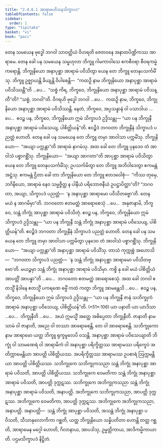 ```yaml
---
title: "2.4.6.1 အာရာမပဝိသနသိက္ခာပဒ"
tableOfContents: false
sidebar:
  order: 1
type: "tipitaka"
basket: "vi"
book: "paci"
---
```



<DynamicBreadcrumb />

<Division number="1021" book="paci" e="ch" v="2" p="403">

<Paragraph number="3087" book="paci">
တေန သမယေန ဗုဒ္ဓေါ ဘဂဝါ သာဝတ္ထိယံ ဝိဟရတိ ဇေတဝနေ အနာထပိဏ္ဍိကဿ အာရာမေ. တေန ခေါ ပန သမယေန သမ္ဗဟုလာ ဘိက္ခူ ဂါမကာဝါသေ ဧကစီဝရာ စီဝရကမ္မံ ကရောန္တိ. ဘိက္ခုနိယော အနာပုစ္ဆာ အာရာမံ ပဝိသိတွာ ယေန တေ ဘိက္ခူ တေနုပသင်္ကမိံသု. ဘိက္ခူ ဥဇ္ဈာယန္တိ ခိယျန္တိ ဝိပါစေန္တိ—  “ကထဉှိ နာမ ဘိက္ခုနိယော အနာပုစ္ဆာ အာရာမံ ပဝိသိဿန္တီ”တိ …ပေ…  “သစ္စံ ကိရ, ဘိက္ခဝေ, ဘိက္ခုနိယော အနာပုစ္ဆာ အာရာမံ ပဝိသန္တီ”တိ? “သစ္စံ, ဘဂဝါ”တိ. ဝိဂရဟိ ဗုဒ္ဓေါ ဘဂဝါ …ပေ…  ကထဉှိ နာမ, ဘိက္ခဝေ, ဘိက္ခုနိယော အနာပုစ္ဆာ အာရာမံ ပဝိသိဿန္တိ. နေတံ, ဘိက္ခဝေ, အပ္ပသန္နာနံ ဝါ ပသာဒါယ …ပေ…  ဧဝဉ္စ ပန, ဘိက္ခဝေ, ဘိက္ခုနိယော ဣမံ သိက္ခာပဒံ ဥဒ္ဒိသန္တု—
</Paragraph>

<Paragraph number="3088" book="paci">
<Emphasis>“ယာ ပန ဘိက္ခုနီ အနာပုစ္ဆာ အာရာမံ ပဝိသေယျ, ပါစိတ္တိယန်”</Emphasis>တိ.
</Paragraph>

<Paragraph number="3089" book="paci">
ဧဝဉ္စိဒံ ဘဂဝတာ ဘိက္ခုနီနံ သိက္ခာပဒံ ပညတ္တံ ဟောတိ.
</Paragraph>

</Division>
<Division number="1022" book="paci" e="ch" v="2" p="403">

<Paragraph number="3090" book="paci">
တေန ခေါ ပန သမယေန တေ ဘိက္ခူ တမှာ အာဝါသာ ပက္ကမိံသု. ဘိက္ခုနိယော—  “အယျာ ပက္ကန္တာ”တိ အာရာမံ နာဂမံသု. အထ ခေါ တေ ဘိက္ခူ ပုနဒေဝ တံ အာဝါသံ ပစ္စာဂစ္ဆိံသု. ဘိက္ခုနိယော—  “အယျာ အာဂတာ”တိ အာပုစ္ဆာ အာရာမံ ပဝိသိတွာ ယေန တေ ဘိက္ခူ တေနုပသင်္ကမိံသု; ဥပသင်္ကမိတွာ တေ ဘိက္ခူ အဘိဝါဒေတွာ ဧကမန္တံ အဋ္ဌံသု. ဧကမန္တံ ဌိတာ ခေါ တာ ဘိက္ခုနိယော တေ ဘိက္ခူ ဧတဒဝေါစုံ—  “ကိဿ တုမှေ, ဘဂိနိယော, အာရာမံ နေဝ သမ္မဇ္ဇိတ္ထ န ပါနီယံ ပရိဘောဇနီယံ ဥပဋ္ဌာပိတ္ထာ”တိ? “ဘဂဝတာ, အယျာ, သိက္ခာပဒံ ပညတ္တံ—  ‘န အနာပုစ္ဆာ အာရာမော ပဝိသိတဗ္ဗော’တိ. တေန မယံ န အာဂမိမှာ”တိ. ဘဂဝတော ဧတမတ္ထံ အာရောစေသုံ …ပေ…  အနုဇာနာမိ, ဘိက္ခဝေ, သန္တံ ဘိက္ခုံ အာပုစ္ဆာ အာရာမံ ပဝိသိတုံ. ဧဝဉ္စ ပန, ဘိက္ခဝေ, ဘိက္ခုနိယော ဣမံ သိက္ခာပဒံ ဥဒ္ဒိသန္တု—
</Paragraph>

<Paragraph number="3091" book="paci">
<Emphasis>“ယာ ပန ဘိက္ခုနီ သန္တံ ဘိက္ခုံ အနာပုစ္ဆာ အာရာမံ ပဝိသေယျ, ပါစိတ္တိယန်”</Emphasis>တိ.
</Paragraph>

<Paragraph number="3092" book="paci">
ဧဝဉ္စိဒံ ဘဂဝတာ ဘိက္ခုနီနံ သိက္ခာပဒံ ပညတ္တံ ဟောတိ.
</Paragraph>

</Division>
<Division number="1023" book="paci" e="ch" v="2" p="404">

<Paragraph number="3093" book="paci">
တေန ခေါ ပန သမယေန တေ ဘိက္ခူ တမှာ အာဝါသာ ပက္ကမိတွာ ပုနဒေဝ တံ အာဝါသံ ပစ္စာဂစ္ဆိံသု. ဘိက္ခုနိယော—  “အယျာ ပက္ကန္တာ”တိ အနာပုစ္ဆာ အာရာမံ ပဝိသိံသု. တာသံ ကုက္ကုစ္စံ အဟောသိ—  “ဘဂဝတာ သိက္ခာပဒံ ပညတ္တံ—  ‘န သန္တံ ဘိက္ခုံ အနာပုစ္ဆာ အာရာမော ပဝိသိတဗ္ဗော’တိ. မယဉ္စမှာ သန္တံ ဘိက္ခုံ အနာပုစ္ဆာ အာရာမံ ပဝိသိမှာ. ကစ္စိ နု ခေါ မယံ ပါစိတ္တိယံ အာပတ္တိံ အာပန္နာ”တိ …ပေ…  ဘဂဝတော ဧတမတ္ထံ အာရောစေသုံ. အထ ခေါ ဘဂဝါ ဧတသ္မိံ နိဒါနေ ဧတသ္မိံ ပကရဏေ ဓမ္မိံ ကထံ ကတွာ ဘိက္ခူ အာမန္တေသိ …ပေ…  ဧဝဉ္စ ပန, ဘိက္ခဝေ, ဘိက္ခုနိယော ဣမံ သိက္ခာပဒံ ဥဒ္ဒိသန္တု—
</Paragraph>

</Division>
<Division number="1024" book="paci" e="ch" v="2" p="404">

<Paragraph number="3094" book="paci">
<Emphasis>“ယာ ပန ဘိက္ခုနီ ဇာနံ သဘိက္ခုကံ အာရာမံ အနာပုစ္ဆာ ပဝိသေယျ, ပါစိတ္တိယန်”</Emphasis>တိ. (*51*:<Emphasis>106</Emphasis>)
</Paragraph>

</Division>
<Division number="1025" book="paci" e="ch" v="2" p="404">

<Paragraph number="3095" book="paci">
<Emphasis>ယာ ပနာ</Emphasis>တိ ယာ ယာဒိသာ …ပေ…  <Emphasis>ဘိက္ခုနီ</Emphasis>တိ …ပေ…  အယံ ဣမသ္မိံ အတ္ထေ အဓိပ္ပေတာ ဘိက္ခုနီတိ.
</Paragraph>

<Paragraph number="3096" book="paci">
<Emphasis>ဇာနာတိ</Emphasis> နာမ သာမံ ဝါ ဇာနာတိ, အညေ ဝါ တဿာ အာရောစေန္တိ, တေ ဝါ အာရောစေန္တိ.
</Paragraph>

<Paragraph number="3097" book="paci">
<Emphasis>သဘိက္ခုကော</Emphasis> နာမ အာရာမော ယတ္ထ ဘိက္ခူ ရုက္ခမူလေပိ ဝသန္တိ.
</Paragraph>

<Paragraph number="3098" book="paci">
<Emphasis>အနာပုစ္ဆာ အာရာမံ ပဝိသေယျာ</Emphasis>တိ ဘိက္ခုံ ဝါ သာမဏေရံ ဝါ အာရာမိကံ ဝါ အနာပုစ္ဆာ ပရိက္ခိတ္တဿ အာရာမဿ ပရိက္ခေပံ အတိက္ကာမေန္တိယာ အာပတ္တိ ပါစိတ္တိယဿ. အပရိက္ခိတ္တဿ အာရာမဿ ဥပစာရံ ဩက္ကမန္တိယာ အာပတ္တိ ပါစိတ္တိယဿ.
</Paragraph>

</Division>
<Division number="1026" book="paci" e="ch" v="2" p="404">

<Paragraph number="3099" book="paci">
သဘိက္ခုကေ သဘိက္ခုကသညာ သန္တံ ဘိက္ခုံ အနာပုစ္ဆာ အာရာမံ ပဝိသတိ, အာပတ္တိ ပါစိတ္တိယဿ. သဘိက္ခုကေ ဝေမတိကာ သန္တံ ဘိက္ခုံ အနာပုစ္ဆာ အာရာမံ ပဝိသတိ, အာပတ္တိ ဒုက္ကဋဿ. သဘိက္ခုကေ အဘိက္ခုကသညာ သန္တံ ဘိက္ခုံ အနာပုစ္ဆာ အာရာမံ ပဝိသတိ, အနာပတ္တိ.
</Paragraph>

<Paragraph number="3100" book="paci">
အဘိက္ခုကေ သဘိက္ခုကသညာ, အာပတ္တိ ဒုက္ကဋဿ. အဘိက္ခုကေ ဝေမတိကာ, အာပတ္တိ ဒုက္ကဋဿ. အဘိက္ခုကေ အဘိက္ခုကသညာ, အနာပတ္တိ.
</Paragraph>

</Division>
<Division number="1027" book="paci" e="ch" v="2" p="405">

<Paragraph number="3101" book="paci">
အနာပတ္တိ—  သန္တံ ဘိက္ခုံ အာပုစ္ဆာ ပဝိသတိ, အသန္တံ ဘိက္ခုံ အနာပုစ္ဆာ ပဝိသတိ, သီသာနုလောကိကာ ဂစ္ဆတိ, ယတ္ထ ဘိက္ခုနိယော သန္နိပတိတာ ဟောန္တိ တတ္ထ ဂစ္ဆတိ, အာရာမေန မဂ္ဂေါ ဟောတိ, ဂိလာနာယ, အာပဒါသု, ဥမ္မတ္တိကာယ, အာဒိကမ္မိကာယာတိ.

</Paragraph>
</Division>

<Paragraph number="3102" type="center" book="paci">
ပဌမသိက္ခာပဒံ နိဋ္ဌိတံ.
</Paragraph>